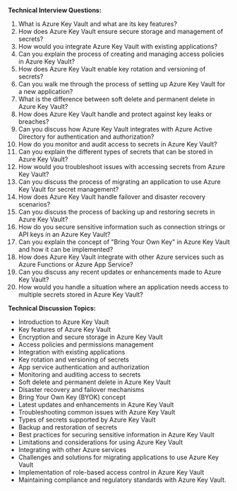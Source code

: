 

**Technical Interview Questions:**

1. What is Azure Key Vault and what are its key features?
2. How does Azure Key Vault ensure secure storage and management of secrets?
3. How would you integrate Azure Key Vault with existing applications?
4. Can you explain the process of creating and managing access policies in Azure Key Vault?
5. How does Azure Key Vault enable key rotation and versioning of secrets?
6. Can you walk me through the process of setting up Azure Key Vault for a new application?
7. What is the difference between soft delete and permanent delete in Azure Key Vault?
8. How does Azure Key Vault handle and protect against key leaks or breaches?
9. Can you discuss how Azure Key Vault integrates with Azure Active Directory for authentication and authorization?
10. How do you monitor and audit access to secrets in Azure Key Vault?
11. Can you explain the different types of secrets that can be stored in Azure Key Vault?
12. How would you troubleshoot issues with accessing secrets from Azure Key Vault?
13. Can you discuss the process of migrating an application to use Azure Key Vault for secret management?
14. How does Azure Key Vault handle failover and disaster recovery scenarios?
15. Can you discuss the process of backing up and restoring secrets in Azure Key Vault?
16. How do you secure sensitive information such as connection strings or API keys in an Azure Key Vault?
17. Can you explain the concept of "Bring Your Own Key" in Azure Key Vault and how it can be implemented?
18. How does Azure Key Vault integrate with other Azure services such as Azure Functions or Azure App Service?
19. Can you discuss any recent updates or enhancements made to Azure Key Vault?
20. How would you handle a situation where an application needs access to multiple secrets stored in Azure Key Vault?

**Technical Discussion Topics:**

- Introduction to Azure Key Vault
- Key features of Azure Key Vault
- Encryption and secure storage in Azure Key Vault
- Access policies and permissions management
- Integration with existing applications
- Key rotation and versioning of secrets
- App service authentication and authorization
- Monitoring and auditing access to secrets
- Soft delete and permanent delete in Azure Key Vault
- Disaster recovery and failover mechanisms
- Bring Your Own Key (BYOK) concept
- Latest updates and enhancements in Azure Key Vault
- Troubleshooting common issues with Azure Key Vault
- Types of secrets supported by Azure Key Vault
- Backup and restoration of secrets
- Best practices for securing sensitive information in Azure Key Vault
- Limitations and considerations for using Azure Key Vault
- Integrating with other Azure services
- Challenges and solutions for migrating applications to use Azure Key Vault
- Implementation of role-based access control in Azure Key Vault
- Maintaining compliance and regulatory standards with Azure Key Vault.